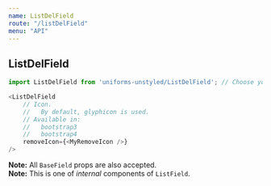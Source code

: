 ```yaml
---
name: ListDelField
route: "/listDelField"
menu: "API"
---
```

## ListDelField

```js
import ListDelField from 'uniforms-unstyled/ListDelField'; // Choose your theme package.

<ListDelField
    // Icon.
    //   By default, glyphicon is used.
    // Available in:
    //   bootstrap3
    //   bootstrap4
    removeIcon={<MyRemoveIcon />}
/>
```

**Note:** All `BaseField` props are also accepted.<br />
**Note:** This is one of _internal_ components of `ListField`.
